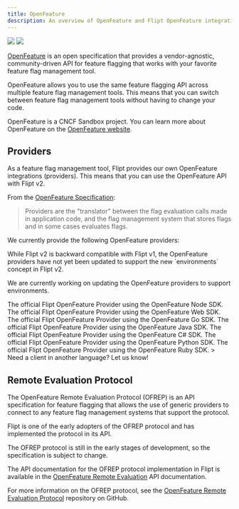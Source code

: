```yaml
---
title: OpenFeature
description: An overview of OpenFeature and Flipt OpenFeature integrations.
---
```


<Frame>
  <img
    noZoom
    className="block h-32 dark:hidden"
    src="/v2/images/integration/openfeature-dark.svg"
  />
  <img
    noZoom
    className="hidden h-32 dark:block"
    src="/v2/images/integration/openfeature-light.svg"
  />
</Frame>

[OpenFeature](https://openfeature.dev/) is an open specification that provides a vendor-agnostic, community-driven API for feature flagging that works with your favorite feature flag management tool.

OpenFeature allows you to use the same feature flagging API across multiple feature flag management tools. This means that you can switch between feature flag management tools without having to change your code.

OpenFeature is a CNCF Sandbox project. You can learn more about OpenFeature on the [OpenFeature website](https://openfeature.dev/).

## Providers

As a feature flag management tool, Flipt provides our own OpenFeature integrations (providers). This means that you can use the OpenFeature API with Flipt v2.

From the [OpenFeature Specification](https://docs.openfeature.dev/docs/specification/sections/providers):

> Providers are the "translator" between the flag evaluation calls made in application code, and the flag management system that stores flags and in some cases evaluates flags.

We currently provide the following OpenFeature providers:

<Note>
  While Flipt v2 is backward compatible with Flipt v1, the OpenFeature providers have not yet been updated to support the new `environments` concept in Flipt v2.

We are currently working on updating the OpenFeature providers to support environments.

</Note>

<CardGroup cols={2}>
  <Card
    title="Node"
    href="https://github.com/open-feature/js-sdk-contrib/tree/main/libs/providers/flipt"
    icon="node"
    color="#68a063"
  >
    The official Flipt OpenFeature Provider using the OpenFeature Node SDK.
  </Card>
  <Card
    title="Browser"
    href="https://github.com/open-feature/js-sdk-contrib/tree/main/libs/providers/flipt-web"
    icon="js"
    color="#f7e018"
  >
    The official Flipt OpenFeature Provider using the OpenFeature Web SDK.
  </Card>
  <Card
    href="https://github.com/open-feature/go-sdk-contrib/tree/main/providers/flipt"
    title="Go"
    icon="golang"
    color="#00add8"
  >
    The official Flipt OpenFeature Provider using the OpenFeature Go SDK.
  </Card>
  <Card
    href="https://github.com/open-feature/java-sdk-contrib/tree/main/providers/flipt"
    title="Java"
    icon="java"
    color="#e41f23"
  >
    The official Flipt OpenFeature Provider using the OpenFeature Java SDK.
  </Card>
  <Card
    href="https://github.com/open-feature/dotnet-sdk-contrib/tree/main/src/OpenFeature.Contrib.Providers.Flipt"
    title="C#"
    icon="microsoft"
    color="#4c8abe"
  >
    The official Flipt OpenFeature Provider using the OpenFeature C# SDK.
  </Card>
  <Card
    href="https://github.com/open-feature/python-sdk-contrib/tree/main/providers/openfeature-provider-flipt"
    title="Python"
    icon="python"
    color="#4c8abe"
  >
    The official Flipt OpenFeature Provider using the OpenFeature Python SDK.
  </Card>
  <Card
    href="https://github.com/open-feature/ruby-sdk-contrib/tree/main/providers/openfeature-flipt-provider"
    title="Ruby"
    icon="gem"
    color="#cd412b"
  >
    The official Flipt OpenFeature Provider using the OpenFeature Ruby SDK.
  </Card>
  <Card
    href="https://github.com/flipt-io/flipt/discussions/2208"
    title="Request a Client"
    icon="github"
    color="#000000"
  >
    > Need a client in another language? Let us know!
  </Card>
</CardGroup>

## Remote Evaluation Protocol

The OpenFeature Remote Evaluation Protocol (OFREP) is an API specification for feature flagging that allows the use of generic providers to connect to any feature flag management systems that support the protocol.

Flipt is one of the early adopters of the OFREP protocol and has implemented the protocol in its API.

The OFREP protocol is still in the early stages of development, so the specification is subject to change.

The API documentation for the OFREP protocol implementation in Flipt is available in the [OpenFeature Remote Evaluation](/v1/reference/openfeature/overview) API documentation.

For more information on the OFREP protocol, see the [OpenFeature Remote Evaluation Protocol](https://github.com/open-feature/protocol) repository on GitHub.
